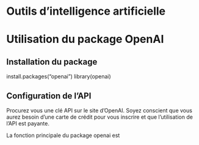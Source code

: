 # Outils d'intelligence artificielle

<!-- # Sapientia Artificiosa: L'Excellence Cognitive au Service des Études Sociales" -->

<!-- # En général, c'est quoi l'IA, le ML, le DL, etc.? (en mentionnant que c'est un champ qui change tout le temps) (JOZEF) -->

<!-- # La révolution ChatGPT -->

<!-- -   Corpus de textes humains donc possibilité de plagiat -->
<!-- -   Tracer la ligne entre plagiat et outil d'assistance -->
<!-- -   Parler des revues de science po qui veulent qu'on déclare l'utilisation de ce genre de AI -->
<!-- -   Brainstorm -->
<!-- -   l'API de OpenAI -->
<!-- -   Biais de ce genre d'IA -->

<!-- # Deepl, google traduction, etc, -->

<!-- # Midjourney, génération d'images, etc. -->

<!-- -   Parler du plagiat -->

<!-- # 1 autre exemple? -->

<!-- # Machine Learning, reconnaissance d'images etc -->

<!-- -   AWS, Calcul Québec, etc. -->

<!-- # LLM, chatbots, etc. -->

<!-- -   Ce qui s'en vient dans ce domaine? -->

<!-- Salut -->

# Utilisation du package OpenAI

## Installation du package

install.packages("openai")
library(openai)

## Configuration de l'API

Procurez vous une clé API sur le site d'OpenAI. Soyez conscient que vous aurez besoin d'une carte de crédit pour vous inscrire et que l'utilisation de l'API est payante. 

La fonction principale du package openai est 

